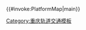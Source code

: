 <includeonly>{{#invoke:PlatformMap|main}}</includeonly><noinclude>{{documentation}}

[[Category:重庆轨道交通模板]]</noinclude>